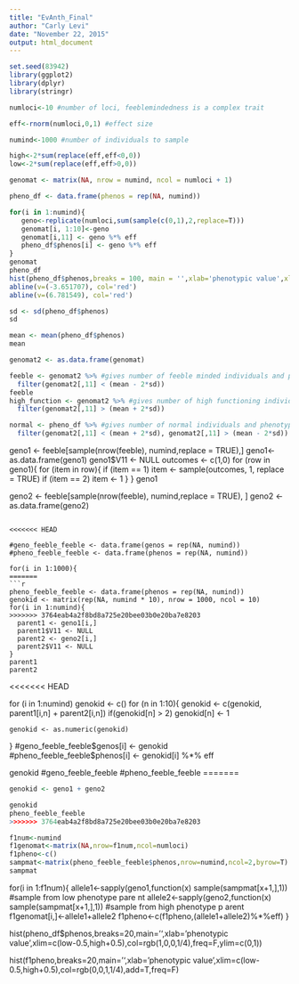 ```yaml
---
title: "EvAnth_Final"
author: "Carly Levi"
date: "November 22, 2015"
output: html_document
---
```

```r
set.seed(83942)
library(ggplot2)
library(dplyr)
library(stringr)
```

```r
numloci<-10 #number of loci, feeblemindedness is a complex trait

eff<-rnorm(numloci,0,1) #effect size

numind<-1000 #number of individuals to sample

high<-2*sum(replace(eff,eff<0,0)) 
low<-2*sum(replace(eff,eff>0,0))

genomat <- matrix(NA, nrow = numind, ncol = numloci + 1) 

pheno_df <- data.frame(phenos = rep(NA, numind))

for(i in 1:numind){
   geno<-replicate(numloci,sum(sample(c(0,1),2,replace=T)))
   genomat[i, 1:10]<-geno
   genomat[i,11] <- geno %*% eff
   pheno_df$phenos[i] <- geno %*% eff
}
genomat
pheno_df
hist(pheno_df$phenos,breaks = 100, main = '',xlab='phenotypic value',xlim=c(low-0.5,high+0.5))
abline(v=(-3.651707), col='red')
abline(v=(6.781549), col='red')

sd <- sd(pheno_df$phenos)
sd

mean <- mean(pheno_df$phenos)
mean

genomat2 <- as.data.frame(genomat)

feeble <- genomat2 %>% #gives number of feeble minded individuals and phenotype
  filter(genomat2[,11] < (mean - 2*sd))
feeble
high_function <- genomat2 %>% #gives number of high functioning individuals and phenotype
  filter(genomat2[,11] > (mean + 2*sd))

normal <- pheno_df %>% #gives number of normal individuals and phenotype
  filter(genomat2[,11] < (mean + 2*sd), genomat2[,11] > (mean - 2*sd)) 
```


geno1 <- feeble[sample(nrow(feeble), numind,replace = TRUE),]
geno1<- as.data.frame(geno1)
geno1$V11 <- NULL
outcomes <- c(1,0)
for (row in geno1){
  for (item in row){
    if (item == 1)
      item <- sample(outcomes, 1, replace = TRUE)
    if (item == 2)
      item <- 1
  }
}
geno1
  
geno2 <- feeble[sample(nrow(feeble), numind,replace = TRUE), ]
geno2 <- as.data.frame(geno2)
```

<<<<<<< HEAD

#geno_feeble_feeble <- data.frame(genos = rep(NA, numind))
#pheno_feeble_feeble <- data.frame(phenos = rep(NA, numind))

for(i in 1:1000){
=======
```r
pheno_feeble_feeble <- data.frame(phenos = rep(NA, numind))
genokid <- matrix(rep(NA, numind * 10), nrow = 1000, ncol = 10)
for(i in 1:numind){
>>>>>>> 3764eab4a2f8bd8a725e20bee03b0e20ba7e8203
  parent1 <- geno1[i,]
  parent1$V11 <- NULL
  parent2 <- geno2[i,]
  parent2$V11 <- NULL
}
parent1
parent2
```

<<<<<<< HEAD

for (i in 1:numind)
  genokid <- c()
  for (n in 1:10){
    genokid <- c(genokid, parent1[i,n] + parent2[i,n])
    if(genokid[n] > 2)
      genokid[n] <- 1
    
    genokid <- as.numeric(genokid)
  }
  #geno_feeble_feeble$genos[i] <- genokid
  #pheno_feeble_feeble$phenos[i] <- genokid[i] %*% eff

genokid
#geno_feeble_feeble
#pheno_feeble_feeble
=======
```r
genokid <- geno1 + geno2

genokid
pheno_feeble_feeble
>>>>>>> 3764eab4a2f8bd8a725e20bee03b0e20ba7e8203
```

```r
f1num<-numind 
f1genomat<-matrix(NA,nrow=f1num,ncol=numloci) 
f1pheno<-c() 
sampmat<-matrix(pheno_feeble_feeble$phenos,nrow=numind,ncol=2,byrow=T) 
sampmat
```



for(i in 1:f1num){
allele1<-sapply(geno1,function(x) sample(sampmat[x+1,],1)) #sample from low phenotype pare nt
allele2<-sapply(geno2,function(x) sample(sampmat[x+1,],1)) #sample from high phenotype p arent
    f1genomat[i,]<-allele1+allele2
    f1pheno<-c(f1pheno,(allele1+allele2)%*%eff)
}

hist(pheno_df$phenos,breaks=20,main='',xlab='phenotypic value',xlim=c(low-0.5,high+0.5),col=rgb(1,0,0,1/4),freq=F,ylim=c(0,1))

hist(f1pheno,breaks=20,main='',xlab='phenotypic value',xlim=c(low-0.5,high+0.5),col=rgb(0,0,1,1/4),add=T,freq=F)








